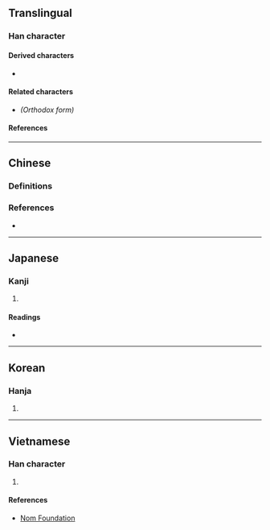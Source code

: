 {{also|柏}}
{{character info}}
==Translingual==

===Han character===
{{Han char|rn=75|rad=木|as=06|sn=10|four=41962|canj=DMA|ids=⿰木百}}

====Derived characters====
* {{l|mul|[[𪶯]]}}

====Related characters====
* {{l|mul|[[柏]]}} ''(Orthodox form)''

====References====
{{Han ref|kx=0523.010|dkj=14714|dj=0911.010|hdz=21196.040|uh=6822}}

----

==Chinese==

===Definitions===
{{zh-see|柏}}

===References===
* {{R:twedu|A01907-001#18}}

----

==Japanese==

===Kanji===
{{ja-kanji|grade=|rs=木06}}

# {{rfdef|ja|sort=木06}}

====Readings====
* {{ja-readings
|goon=ひゃく
|kanon=はく
|kun=かしわ-, かや-
}}

----

==Korean==

===Hanja===
{{ko-hanja|hangeul=백|eumhun=|rv=baek|mr=paek|y=payk}}

# {{rfdef|ko|sort=木06}}

----

==Vietnamese==

===Han character===
{{vi-readings|rs=木06|reading=bứa, bá, bách, bữa}}

# {{rfdef|vi|sort=木06}}

====References====
* [http://nomfoundation.org/common/nom_details.php?codepoint=6822 Nom Foundation]